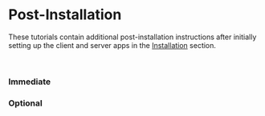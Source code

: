 
# Post-Installation

These tutorials contain additional post-installation instructions after initially setting up the client and server apps in the [Installation](/installation) section.

<br />

### Immediate

<Cards>
  <Card title="Web Map / AMIA Villages" href="/post-installation/webmap" />
  <Card title="PDF Bulletins" href="/post-installation/pdf" />
  <Card title="PAGASA Weather Forecasts" href="/post-installation/weather-forecasts" />
  <Card title="Cropping Calendar" href="/post-installation/cropping-calendar" />
  <Card title="Recommendations Dataset" href="/post-installation/recommendations" />
  <Card title="Opengraph Settings" href="/post-installation/opengraph" />
</Cards>

### Optional

<Cards>
  <Card title="Province Codes" href="/post-installation/province-codes" />
  <Card title="ACAP-RCMAS REST APIs" href="/post-installation/acap-rcmas-api" />
  <Card title="Google Search Console" href="/post-installation/google-search" />
</Cards>
